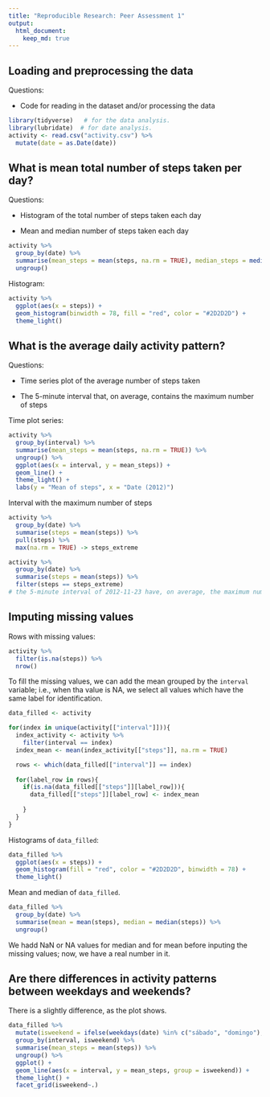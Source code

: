 ```yaml
---
title: "Reproducible Research: Peer Assessment 1"
output: 
  html_document:
    keep_md: true
---
```



## Loading and preprocessing the data
Questions: 

  - Code for reading in the dataset and/or processing the data
  
```r
library(tidyverse)   # for the data analysis.
library(lubridate)  # for date analysis.
activity <- read.csv("activity.csv") %>%
  mutate(date = as.Date(date))
```


## What is mean total number of steps taken per day?
Questions:

 - Histogram of the total number of steps taken each day
 
 - Mean and median number of steps taken each day
 
```r
activity %>%
  group_by(date) %>%
  summarise(mean_steps = mean(steps, na.rm = TRUE), median_steps = median(steps)) %>%
  ungroup()
```

Histogram:

```r
activity %>%
  ggplot(aes(x = steps)) + 
  geom_histogram(binwidth = 78, fill = "red", color = "#2D2D2D") + 
  theme_light()
```


## What is the average daily activity pattern?

Questions:

  - Time series plot of the average number of steps taken
  
  - The 5-minute interval that, on average, contains the maximum number of steps

Time plot series:


```r
activity %>% 
  group_by(interval) %>%
  summarise(mean_steps = mean(steps, na.rm = TRUE)) %>%
  ungroup() %>%
  ggplot(aes(x = interval, y = mean_steps)) + 
  geom_line() + 
  theme_light() + 
  labs(y = "Mean of steps", x = "Date (2012)")

```
Interval with the maximum number of steps

```r
activity %>% 
  group_by(date) %>%
  summarise(steps = mean(steps)) %>%
  pull(steps) %>%
  max(na.rm = TRUE) -> steps_extreme

activity %>%
  group_by(date) %>%
  summarise(steps = mean(steps)) %>%
  filter(steps == steps_extreme)
# the 5-minute interval of 2012-11-23 have, on average, the maximum number of steps.
```

## Imputing missing values

Rows with missing values:


```r
activity %>%
  filter(is.na(steps)) %>%
  nrow()
```

To fill the missing values, we can add the mean grouped by the `interval` variable; i.e., when tha value is NA, we select all values which have the same label for identification.

```r
data_filled <- activity

for(index in unique(activity[["interval"]])){
  index_activity <- activity %>% 
    filter(interval == index)
  index_mean <- mean(index_activity[["steps"]], na.rm = TRUE)

  rows <- which(data_filled[["interval"]] == index)
  
  for(label_row in rows){
    if(is.na(data_filled[["steps"]][label_row])){
      data_filled[["steps"]][label_row] <- index_mean
      
    }
  }
}
```

Histograms of `data_filled`:
```r
data_filled %>%
  ggplot(aes(x = steps)) + 
  geom_histogram(fill = "red", color = "#2D2D2D", binwidth = 78) + 
  theme_light()
```

Mean and median of `data_filled`.

```r
data_filled %>%
  group_by(date) %>%
  summarise(mean = mean(steps), median = median(steps)) %>%
  ungroup()
```

We hadd NaN or NA values for median and for mean before inputing the missing values; now, we have a real number in it. 

## Are there differences in activity patterns between weekdays and weekends?

There is a slightly difference, as the plot shows.
```r
data_filled %>%
  mutate(isweekend = ifelse(weekdays(date) %in% c("sábado", "domingo"), "Weekend", "Weekday")) %>% 
  group_by(interval, isweekend) %>% 
  summarise(mean_steps = mean(steps)) %>%
  ungroup() %>%
  ggplot() + 
  geom_line(aes(x = interval, y = mean_steps, group = isweekend)) + 
  theme_light() + 
  facet_grid(isweekend~.)
```
